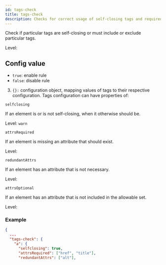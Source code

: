 ```yaml
---
id: tags-check
title: tags-check
description: Checks for correct usage of self-closing tags and required or excluded tags in HTML elements.
---
```



Check if particular tags are self-closing or must include or exclude particular tags.

Level: <Badge text="Error" variant="danger" />

## Config value

- `true`: enable rule
- `false`: disable rule

3. `{}:` configuration object, mapping values of tags to their respective configuration. Tags configuration can have properties of:

`selfclosing`

If an element is or is not self-closing, when it otherwise should be.

Level: `warn`

`attrsRequired`

If an element is missing an attribute that should exist.

Level: <Badge text="Error" variant="danger" />

`redundantAttrs`

If an element has an attribute that is not necessary.

Level: <Badge text="Error" variant="danger" />

`attrsOptional`

If an element has an attribute that is not included in the allowable set.

Level: <Badge text="Error" variant="danger" />

### Example

```json
{
  ...
  "tags-check": {
    "a": {
      "selfclosing": true,
      "attrsRequired": ["href", "title"],
      "redundantAttrs": ["alt"],
```
